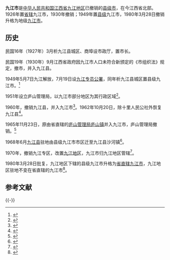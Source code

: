 {{Infobox Former Subdivision
|native_name = 
|conventional_long_name = 九江市
|common_name = 九江市
|subdivision = [[省辖市|省辖市]]
|nation = {{ROC}}[[江西省_(中華民國)|江西省]]
|year_start = 1927年
|event_start = 
|date_start = 3月
|year_end = 1930年
|event_end = 
|date_end = 9月
|p1 = 九江县
|flag_p1 = Flag_of_the_Republic_of_China.svg
|s1 = 九江县
|flag_s1 = Flag_of_the_Republic_of_China.svg
|image_flag = 
|image_coat = 
|image_map = 
|image_map_caption = 
|capital = 
|common_languages       = [[赣语|赣语]]
|stat_year1             = 
|stat_area1             = 
|stat_pop1              = 
|today = 
|estcat = 中國
}}
'''九江市'''是[[中华人民共和国|中华人民共和国]][[江西省|江西省]][[九江地区|九江地区]]已撤销的[[县级市|县级市]]，在今江西省北部。1926年置[[省辖市|省辖]]九江市，1930年撤销；1949年置[[县级市|县级]]九江市，1980年3月28日撤销升格为地级[[九江市|九江市]]。

== 历史 ==
民国16年（1927年）3月析九江县城区、商埠设市政厅，置市长。

民国19年（1930年）9月江西省政府因九江市人口未符合新颁定的《市组织法》规定，撤市，并入九江县。

1949年5月7日九江解放，7月19日设[[九江专区|九江专员公署]]，同年析九江县城区置县级九江市。<ref>{{Cite web |url=http://www.xzqh.org/html/show/jx/9708.html |title=九江市历史沿革 |accessdate=2015-04-25 |archive-date=2016-03-08 |archive-url=https://web.archive.org/web/20160308235416/http://www.xzqh.org/html/show/jx/9708.html |dead-url=no }}</ref>

1951年设立庐山管理局，以九江市部分地区为其行政区域<ref>{{Cite web |url=http://www.xzqh.org/html/show/jx/10363.html |title=1951年江西省行政区划 |accessdate=2015-04-25 |archive-date=2016-03-09 |archive-url=https://web.archive.org/web/20160309121932/http://www.xzqh.org/html/show/jx/10363.html |dead-url=no }}</ref>。

1960年，撤销九江县，并入九江市<ref>{{Cite web |url=http://www.xzqh.org/html/show/jx/10372.html |title=1960年江西省行政区划 |accessdate=2015-04-25 |archive-date=2016-03-09 |archive-url=https://web.archive.org/web/20160309183114/http://www.xzqh.org/html/show/jx/10372.html |dead-url=no }}</ref>。1962年10月20日，除十里人民公社外恢复九江县<ref>{{Cite web |url=http://www.xzqh.org/html/show/jx/10374.html |title=1962年江西省行政区划 |accessdate=2015-04-25 |archive-date=2016-03-09 |archive-url=https://web.archive.org/web/20160309122157/http://www.xzqh.org/html/show/jx/10374.html |dead-url=no }}</ref>。

{{Infobox Former Subdivision
|native_name = 
|conventional_long_name = 九江市
|common_name = 九江市
|subdivision = [[县级市|县级市]]
|nation = {{CHN}}[[江西省|江西省]][[九江地区|九江地区]]
|year_start = 1949年
|event_start = 
|date_start = 
|year_end = 1980年
|event_end = 
|date_end = 3月28日
|p1 = 九江县
|flag_p1 = Flag of the People's Republic of China.svg
|s1 = 九江市
|flag_s1 = Flag of the People's Republic of China.svg
|image_flag = 
|image_coat = 
|image_map = 
|image_map_caption = 
|capital = 
|common_languages       = [[赣语|赣语]]
|stat_year1             = 
|stat_area1             = 
|stat_pop1              = 
|today = 地级[[九江市|九江市]]的[[庐山区|庐山区]]、[[浔阳区|浔阳区]]
|estcat = 中國
}}

1965年11月23日，原由省直辖的[[庐山管理局|庐山管理局]][[庐山镇|庐山镇]]并入九江市，庐山管理局撤销。<ref>{{Cite web |url=http://www.xzqh.org/html/show/jx/10377.html |title=1965年江西省行政区划 |accessdate=2015-04-25 |archive-date=2016-03-09 |archive-url=https://web.archive.org/web/20160309182321/http://www.xzqh.org/html/show/jx/10377.html |dead-url=no }}</ref>

1968年6月[[九江县|九江县]]驻地由县级九江市市区迁至九江县沙河镇<ref>{{Cite web |url=http://www.xzqh.org/html/show/jx/10380.html |title=1968年江西省行政区划 |accessdate=2015-04-25 |archive-date=2016-03-08 |archive-url=https://web.archive.org/web/20160308024047/http://www.xzqh.org/html/show/jx/10380.html |dead-url=no }}</ref>。

1970年，撤销九江专区，改置[[九江地区|九江地区]]，九江市归九江地区管辖<ref>{{Cite web |url=http://www.xzqh.org/html/show/jx/10382.html |title=1970年江西省行政区划 |accessdate=2015-04-25 |archive-date=2014-10-30 |archive-url=https://web.archive.org/web/20141030022314/http://www.xzqh.org/html/show/jx/10382.html |dead-url=no }}</ref>。

1980年3月28日批复，九江地区下辖的县级九江市升格为[[省辖市|省直辖]][[九江市|九江市]]，九江地区驻地不变在省直辖的九江市<ref>{{Cite web |url=http://www.xzqh.org/html/show/jx/10392.html |title=1980年江西省行政区划 |accessdate=2015-04-25 |archive-date=2016-03-09 |archive-url=https://web.archive.org/web/20160309185054/http://www.xzqh.org/html/show/jx/10392.html |dead-url=no }}</ref>。

== 参考文献 ==
{{reflist}}

{{-}}
{{start box}}
{{s-before|[[九江县|九江县 (1914年1月–至今)]]|从当时九江县县城分出}}
{{s-title|九江市 (1927年3月–1930年9月)}}
{{s-after|[[九江县|九江县 (1914年1月–至今)]]|撤市，并入九江县}}
{{s-before|[[九江县|九江县 (1914年1月–至今)]]|从当时九江县县城分出}}
{{s-title|九江市 (1949年–1980年3月28日)}}
{{s-after|[[九江市|九江市 (1980年3月28日–至今)]]|改由省直辖}}
{{end box}}